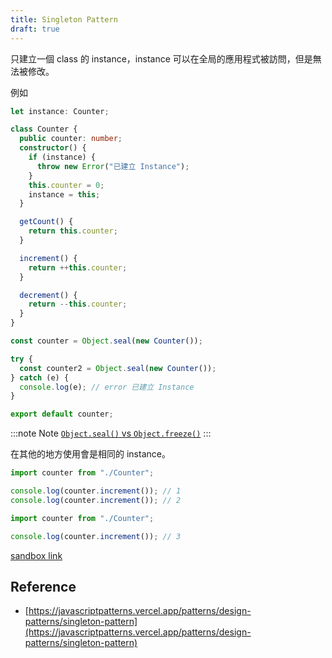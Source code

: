 ```yaml
---
title: Singleton Pattern
draft: true
---
```

只建立一個 class 的 instance，instance 可以在全局的應用程式被訪問，但是無法被修改。

例如

```ts title="Counter.ts"
let instance: Counter;

class Counter {
  public counter: number;
  constructor() {
    if (instance) {
      throw new Error("已建立 Instance");
    }
    this.counter = 0;
    instance = this;
  }

  getCount() {
    return this.counter;
  }

  increment() {
    return ++this.counter;
  }

  decrement() {
    return --this.counter;
  }
}

const counter = Object.seal(new Counter());

try {
  const counter2 = Object.seal(new Counter());
} catch (e) {
  console.log(e); // error 已建立 Instance
}

export default counter;
```
:::note Note
[`Object.seal()` vs `Object.freeze()`](https://blog.logrocket.com/javascript-object-immutability-object-freeze-vs-object-seal/)
:::

在其他的地方使用會是相同的 instance。

```ts title="index.ts"
import counter from "./Counter";

console.log(counter.increment()); // 1
console.log(counter.increment()); // 2
```

```ts title="orther.ts"
import counter from "./Counter";

console.log(counter.increment()); // 3
```

[sandbox link](https://codesandbox.io/s/fervent-ully-ip8r0w?file=/src/orther.ts)

## Reference
- [https://javascriptpatterns.vercel.app/patterns/design-patterns/singleton-pattern](https://javascriptpatterns.vercel.app/patterns/design-patterns/singleton-pattern)
